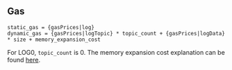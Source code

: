 ## Gas

    static_gas = {gasPrices|log}
    dynamic_gas = {gasPrices|logTopic} * topic_count + {gasPrices|logData} * size + memory_expansion_cost

For LOG0, `topic_count` is 0.
The memory expansion cost explanation can be found [here](/about).

